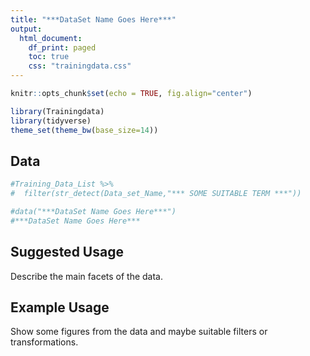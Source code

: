 ```yaml
---
title: "***DataSet Name Goes Here***"
output:
  html_document:
    df_print: paged
    toc: true
    css: "trainingdata.css"
---
```


```r
knitr::opts_chunk$set(echo = TRUE, fig.align="center")
```


```r
library(Trainingdata)
library(tidyverse)
theme_set(theme_bw(base_size=14))
```

Data
----
```r
#Training_Data_List %>%
#  filter(str_detect(Data_set_Name,"*** SOME SUITABLE TERM ***"))
```


```r
#data("***DataSet Name Goes Here***")
#***DataSet Name Goes Here***
```

Suggested Usage
---------------
Describe the main facets of the data.  




Example Usage
-------------
Show some figures from the data and maybe suitable filters or transformations.


